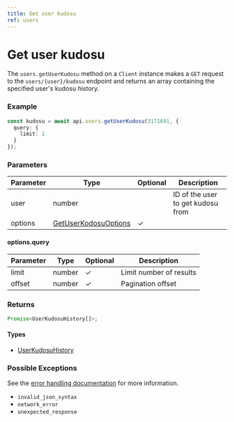 ```yaml
---
title: Get user kudosu
ref: users
---
```


# Get user kudosu

The `users.getUserKudosu` method on a `Client` instance makes a `GET` request to the `users/{user}/kudosu` endpoint and returns an array containing the specified user's kudosu history.

### Example

```ts
const kudosu = await api.users.getUserKudosu(3171691, {
  query: {
    limit: 1
  }
});
```

### Parameters

| Parameter | Type                                                        | Optional | Description                       |
| --------- | ----------------------------------------------------------- | -------- | --------------------------------- |
| user      | number                                                      |          | ID of the user to get kudosu from |
| options   | [GetUserKodosuOptions](/references/get-user-kudosu-options) | ✓        |                                   |

#### options.query

| Parameter | Type   | Optional | Description             |
| --------- | ------ | -------- | ----------------------- |
| limit     | number | ✓        | Limit number of results |
| offset    | number | ✓        | Pagination offset       |

### Returns

```ts
Promise<UserKudosuHistory[]>;
```

#### Types

- [UserKudosuHistory](/references/user-kudosu-history)

### Possible Exceptions

See the [error handling documentation](/extras/error-handling) for more information.

- `invalid_json_syntax`
- `network_error`
- `unexpected_response`
